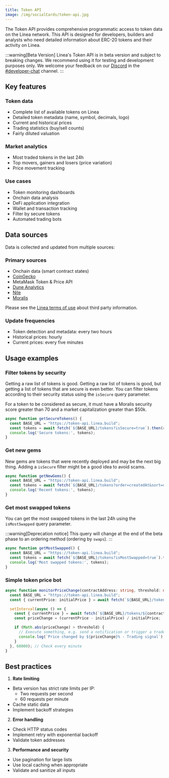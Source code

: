 ```yaml
---
title: Token API
image: /img/socialCards/token-api.jpg
---
```


The Token API provides comprehensive programmatic access to token data on the Linea network. This 
API is designed for developers, builders and analysts who need detailed information about ERC-20 
tokens and their activity on Linea.

:::warning[Beta Version]
Linea's Token API is in beta version and subject to breaking changes. We recommend using it for 
testing and development purposes only. We welcome your feedback on our [Discord](https://discord.com/invite/linea)
in the [#developer-chat](https://discord.com/channels/1141419161893998702/1141419163223593024) channel.
:::

## Key features

### Token data
- Complete list of available tokens on Linea
- Detailed token metadata (name, symbol, decimals, logo)
- Current and historical prices
- Trading statistics (buy/sell counts)
- Fairly diluted valuation

### Market analytics
- Most traded tokens in the last 24h
- Top movers, gainers and losers (price variation)
- Price movement tracking

### Use cases
- Token monitoring dashboards
- Onchain data analysis
- DeFi application integration
- Wallet and transaction tracking
- Filter by secure tokens
- Automated trading bots

## Data sources

Data is collected and updated from multiple sources:

### Primary sources
- Onchain data (smart contract states)
- [CoinGecko](https://www.coingecko.com/en/api)
- MetaMask Token & Price API
- [Dune Analytics](https://dune.com/)
- [Nile](https://www.nile.build/)
- [Moralis](https://moralis.com/)

Please see the [Linea terms of use](https://linea.build/terms-of-service) about third party 
information.

### Update frequencies
- Token detection and metadata: every two hours
- Historical prices: hourly
- Current prices: every five minutes

## Usage examples

### Filter tokens by security

Getting a raw list of tokens is good.
Getting a raw list of tokens is good, but getting a list of tokens that are secure is even better.
You can filter tokens according to their security status using the `isSecure` query parameter.

For a token to be considered as secure,
it must have a Moralis security score greater than 70 and a market capitalization greater than $50k.

```typescript
async function getSecureTokens() {
  const BASE_URL = "https://token-api.linea.build";
  const tokens = await fetch(`${BASE_URL}/tokens?isSecure=true`).then(r => r.json());
  console.log('Secure tokens:', tokens);
}
```

### Get new gems

New gems are tokens that were recently deployed and may be the next big thing.
Adding a `isSecure` filter might be a good idea to avoid scams.

```typescript
async function getNewGems() {
  const BASE_URL = "https://token-api.linea.build";
  const tokens = await fetch(`${BASE_URL}/tokens?order=createdAt&sort=desc`).then(r => r.json());
  console.log('Recent tokens:', tokens);
}
```

### Get most swapped tokens

You can get the most swapped tokens in the last 24h using the `isMostSwapped` query parameter.

:::warning[Deprecation notice]
This query will change at the end of the beta phase to an ordering method (ordering by `swaps`).
:::

```typescript
async function getMostSwapped() {
  const BASE_URL = "https://token-api.linea.build";
  const tokens = await fetch(`${BASE_URL}/tokens?isMostSwapped=true`).then(r => r.json());
  console.log('Most swapped tokens:', tokens);
}
```

### Simple token price bot

```typescript
async function monitorPriceChange(contractAddress: string, threshold: number) {
  const BASE_URL = "https://token-api.linea.build";
  const { currentPrice: initialPrice } = await fetch(`${BASE_URL}/tokens/${contractAddress}`).then(r => r.json());

  setInterval(async () => {
    const { currentPrice } = await fetch(`${BASE_URL}/tokens/${contractAddress}`).then(r => r.json());
    const priceChange = (currentPrice - initialPrice) / initialPrice;

    if (Math.abs(priceChange) > threshold) {
      // Execute something, e.g. send a notification or trigger a trade
      console.log(`Price changed by ${priceChange}% - Trading signal`);
    }
  }, 60000); // Check every minute
}
```

## Best practices

1. **Rate limiting**
- Beta version has strict rate limits per IP:
  - Two requests per second
  - 60 requests per minute
- Cache static data
- Implement backoff strategies

2. **Error handling**
- Check HTTP status codes
- Implement retry with exponential backoff
- Validate token addresses

3. **Performance and security**
- Use pagination for large lists
- Use local caching when appropriate
- Validate and sanitize all inputs
